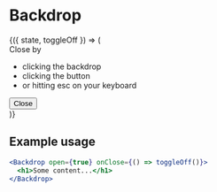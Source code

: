 

<Meta title="Components|Backdrops" />

# Backdrop

<Story name="Backdrop">
  <StoryHelpers.StateCtrl label="Backdrop">
    {({ state, toggleOff }) => (
      <Backdrop open={state} onClose={toggleOff}>
        <div style={{ color: "white" }}>
          <div className="text-center">Close by</div>
          <ul style={{ listStylePosition: "inside", marginTop: 0 }}>
            <li>clicking the backdrop</li>
            <li>clicking the button</li>
            <li>or hitting esc on your keyboard</li>
          </ul>
          <button className="w-100" onClick={toggleOff}>
            Close
          </button>
        </div>
      </Backdrop>
    )}
  </StoryHelpers.StateCtrl>
</Story>

## Example usage

```jsx
<Backdrop open={true} onClose={() => toggleOff()}>
  <h1>Some content...</h1>
</Backdrop>
```

<Props of={Backdrop} />
